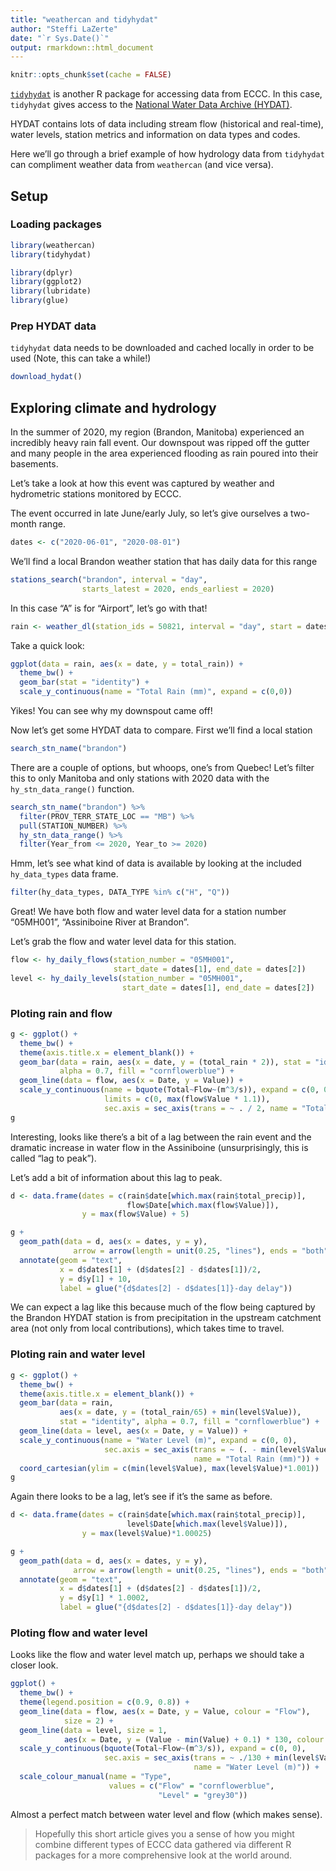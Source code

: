 ```yaml
---
title: "weathercan and tidyhydat"
author: "Steffi LaZerte"
date: "`r Sys.Date()`"
output: rmarkdown::html_document
---
```


```r
knitr::opts_chunk$set(cache = FALSE)
```

[`tidyhydat`](https://docs.ropensci.org/tidyhydat) is another R package for accessing
data from ECCC. In this case, `tidyhydat` gives access to the [National Water Data Archive
(HYDAT)](https://www.canada.ca/en/environment-climate-change/services/water-overview/quantity/monitoring/survey/data-products-services/national-archive-hydat.html). 

HYDAT contains lots of data including stream flow (historical and real-time), water levels,
station metrics and information on data types and codes. 

Here we'll go through a brief example of how hydrology data from `tidyhydat` 
can compliment weather data from `weathercan` (and vice versa). 

## Setup

### Loading packages

```r
library(weathercan)
library(tidyhydat)

library(dplyr)
library(ggplot2)
library(lubridate)
library(glue)
```

### Prep HYDAT data

`tidyhydat` data needs to be downloaded and cached locally in order to be used 
(Note, this can take a while!)

```r
download_hydat()
```


## Exploring climate and hydrology

In the summer of 2020, my region (Brandon, Manitoba) experienced an incredibly 
heavy rain fall event. Our downspout was ripped off the gutter and many people in the
area experienced flooding as rain poured into their basements. 

Let's take a look at how this event was captured by weather and hydrometric stations 
monitored by ECCC.

The event occurred in late June/early July, so let's give ourselves a two-month
range.

```r
dates <- c("2020-06-01", "2020-08-01")
```

We'll find a local Brandon weather station that has daily data for this range
```r
stations_search("brandon", interval = "day",
                starts_latest = 2020, ends_earliest = 2020)
```

In this case "A" is for "Airport", let's go with that!

```r
rain <- weather_dl(station_ids = 50821, interval = "day", start = dates[1], end = dates[2]) 
```

Take a quick look:

```r
ggplot(data = rain, aes(x = date, y = total_rain)) +
  theme_bw() +
  geom_bar(stat = "identity") +
  scale_y_continuous(name = "Total Rain (mm)", expand = c(0,0))
```

Yikes! You can see why my downspout came off!

Now let's get some HYDAT data to compare. First we'll find a local station

```r
search_stn_name("brandon")
```

There are a couple of options, but whoops, one's from Quebec! Let's filter this 
to only Manitoba and only stations with 2020 data with the `hy_stn_data_range()`
function.

```r
search_stn_name("brandon") %>%
  filter(PROV_TERR_STATE_LOC == "MB") %>%
  pull(STATION_NUMBER) %>%
  hy_stn_data_range() %>%
  filter(Year_from <= 2020, Year_to >= 2020)
```

Hmm, let's see what kind of data is available by looking at the included
`hy_data_types` data frame.

```r
filter(hy_data_types, DATA_TYPE %in% c("H", "Q"))
```

Great! We have both flow and water level data for a station number "05MH001", 
"Assiniboine River at Brandon". 


Let's grab the flow and water level data for this station. 
```r
flow <- hy_daily_flows(station_number = "05MH001", 
                       start_date = dates[1], end_date = dates[2])
level <- hy_daily_levels(station_number = "05MH001",
                         start_date = dates[1], end_date = dates[2])
```

### Ploting rain and flow

```r
g <- ggplot() +
  theme_bw() +
  theme(axis.title.x = element_blank()) +
  geom_bar(data = rain, aes(x = date, y = (total_rain * 2)), stat = "identity", 
           alpha = 0.7, fill = "cornflowerblue") +
  geom_line(data = flow, aes(x = Date, y = Value)) +
  scale_y_continuous(name = bquote(Total~Flow~(m^3/s)), expand = c(0, 0),
                     limits = c(0, max(flow$Value * 1.1)),
                     sec.axis = sec_axis(trans = ~ . / 2, name = "Total Rain (mm)"))
g
```


Interesting, looks like there's a bit of a lag between the rain event and the 
dramatic increase in water flow in the Assiniboine (unsurprisingly, this is
called "lag to peak"). 

Let's add a bit of information about this lag to peak.

```r
d <- data.frame(dates = c(rain$date[which.max(rain$total_precip)],
                          flow$Date[which.max(flow$Value)]),
                y = max(flow$Value) + 5)

g + 
  geom_path(data = d, aes(x = dates, y = y), 
              arrow = arrow(length = unit(0.25, "lines"), ends = "both", type = "closed")) +
  annotate(geom = "text",
           x = d$dates[1] + (d$dates[2] - d$dates[1])/2, 
           y = d$y[1] + 10,
           label = glue("{d$dates[2] - d$dates[1]}-day delay"))
```

We can expect a lag like this because much of the flow being captured by the Brandon HYDAT
station is from precipitation in the upstream catchment area (not only from 
local contributions), which takes time to travel.


### Ploting rain and water level

```r
g <- ggplot() +
  theme_bw() +
  theme(axis.title.x = element_blank()) +
  geom_bar(data = rain, 
           aes(x = date, y = (total_rain/65) + min(level$Value)), 
           stat = "identity", alpha = 0.7, fill = "cornflowerblue") +
  geom_line(data = level, aes(x = Date, y = Value)) +
  scale_y_continuous(name = "Water Level (m)", expand = c(0, 0),
                     sec.axis = sec_axis(trans = ~ (. - min(level$Value)) * 65, 
                                         name = "Total Rain (mm)")) +
  coord_cartesian(ylim = c(min(level$Value), max(level$Value)*1.001))
g

```

Again there looks to be a lag, let's see if it's the same as before.

```r
d <- data.frame(dates = c(rain$date[which.max(rain$total_precip)],
                          level$Date[which.max(level$Value)]),
                y = max(level$Value)*1.00025)

g + 
  geom_path(data = d, aes(x = dates, y = y), 
              arrow = arrow(length = unit(0.25, "lines"), ends = "both", type = "closed")) +
  annotate(geom = "text",
           x = d$dates[1] + (d$dates[2] - d$dates[1])/2, 
           y = d$y[1] * 1.0002,
           label = glue("{d$dates[2] - d$dates[1]}-day delay"))
```


### Ploting flow and water level

Looks like the flow and water level match up, perhaps we should take a closer look.

```r
ggplot() +
  theme_bw() +
  theme(legend.position = c(0.9, 0.8)) +
  geom_line(data = flow, aes(x = Date, y = Value, colour = "Flow"),
            size = 2) +
  geom_line(data = level, size = 1,
            aes(x = Date, y = (Value - min(Value) + 0.1) * 130, colour = "Level")) +
  scale_y_continuous(bquote(Total~Flow~(m^3/s)), expand = c(0, 0),
                     sec.axis = sec_axis(trans = ~ ./130 + min(level$Value) - 0.1, 
                                         name = "Water Level (m)")) +
  scale_colour_manual(name = "Type", 
                      values = c("Flow" = "cornflowerblue", 
                                 "Level" = "grey30"))
```

Almost a perfect match between water level and flow (which makes sense). 


> Hopefully this short article gives you a sense of how you might combine different
> types of ECCC data gathered via different R packages for a more comprehensive 
> look at the world around.


